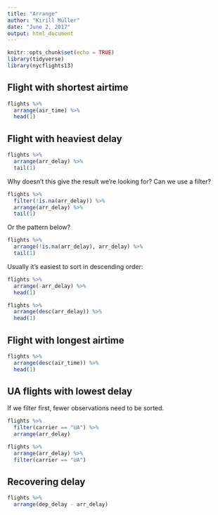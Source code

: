 ```yaml
---
title: "Arrange"
author: "Kirill Müller"
date: "June 2, 2017"
output: html_document
---
```


```r
knitr::opts_chunk$set(echo = TRUE)
library(tidyverse)
library(nycflights13)
```


## Flight with shortest airtime

```r
flights %>% 
  arrange(air_time) %>%
  head(1)
```


## Flight with heaviest delay

```r
flights %>% 
  arrange(arr_delay) %>%
  tail(1)
```

Why doesn't this give the result we're looking for? Can we use a filter?

```r
flights %>% 
  filter(!is.na(arr_delay)) %>%
  arrange(arr_delay) %>%
  tail(1)
```

Or the pattern below?

```r
flights %>% 
  arrange(!is.na(arr_delay), arr_delay) %>%
  tail(1)
```

Usually it's easiest to sort in descending order:

```r
flights %>% 
  arrange(-arr_delay) %>%
  head(1)
```

```r
flights %>% 
  arrange(desc(arr_delay)) %>%
  head(1)
```


## Flight with longest airtime

```r
flights %>% 
  arrange(desc(air_time)) %>%
  head(1)
```


## UA flights with lowest delay

If we filter first, fewer observations need to be sorted.

```r
flights %>% 
  filter(carrier == "UA") %>%
  arrange(arr_delay)
```


```r
flights %>% 
  arrange(arr_delay) %>%
  filter(carrier == "UA")
```


## Recovering delay

```r
flights %>% 
  arrange(dep_delay - arr_delay)
```
